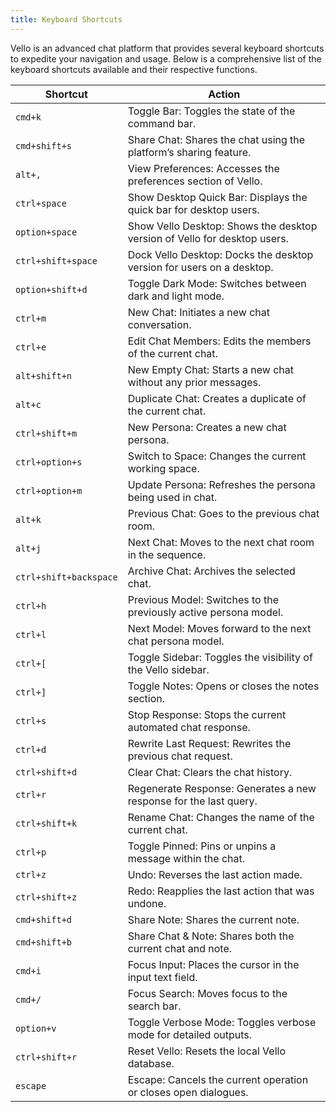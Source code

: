 ```yaml
---
title: Keyboard Shortcuts
---
```


Vello is an advanced chat platform that provides several keyboard shortcuts to expedite your navigation and usage. Below is a comprehensive list of the keyboard shortcuts available and their respective functions.

| Shortcut | Action |
|----------|--------|
| `cmd+k` | Toggle Bar: Toggles the state of the command bar. |
| `cmd+shift+s` | Share Chat: Shares the chat using the platform’s sharing feature. |
| `alt+,` | View Preferences: Accesses the preferences section of Vello. |
| `ctrl+space` | Show Desktop Quick Bar: Displays the quick bar for desktop users. |
| `option+space` | Show Vello Desktop: Shows the desktop version of Vello for desktop users. |
| `ctrl+shift+space` | Dock Vello Desktop: Docks the desktop version for users on a desktop. |
| `option+shift+d` | Toggle Dark Mode: Switches between dark and light mode. |
| `ctrl+m` | New Chat: Initiates a new chat conversation. |
| `ctrl+e` | Edit Chat Members: Edits the members of the current chat. |
| `alt+shift+n` | New Empty Chat: Starts a new chat without any prior messages. |
| `alt+c` | Duplicate Chat: Creates a duplicate of the current chat. |
| `ctrl+shift+m` | New Persona: Creates a new chat persona. |
| `ctrl+option+s` | Switch to Space: Changes the current working space. |
| `ctrl+option+m` | Update Persona: Refreshes the persona being used in chat. |
| `alt+k` | Previous Chat: Goes to the previous chat room. |
| `alt+j` | Next Chat: Moves to the next chat room in the sequence. |
| `ctrl+shift+backspace` | Archive Chat: Archives the selected chat. |
| `ctrl+h` | Previous Model: Switches to the previously active persona model. |
| `ctrl+l` | Next Model: Moves forward to the next chat persona model. |
| `ctrl+[` | Toggle Sidebar: Toggles the visibility of the Vello sidebar. |
| `ctrl+]` | Toggle Notes: Opens or closes the notes section. |
| `ctrl+s` | Stop Response: Stops the current automated chat response. |
| `ctrl+d` | Rewrite Last Request: Rewrites the previous chat request. |
| `ctrl+shift+d` | Clear Chat: Clears the chat history. |
| `ctrl+r` | Regenerate Response: Generates a new response for the last query. |
| `ctrl+shift+k` | Rename Chat: Changes the name of the current chat. |
| `ctrl+p` | Toggle Pinned: Pins or unpins a message within the chat. |
| `ctrl+z` | Undo: Reverses the last action made. |
| `ctrl+shift+z` | Redo: Reapplies the last action that was undone. |
| `cmd+shift+d` | Share Note: Shares the current note. |
| `cmd+shift+b` | Share Chat & Note: Shares both the current chat and note. |
| `cmd+i` | Focus Input: Places the cursor in the input text field. |
| `cmd+/` | Focus Search: Moves focus to the search bar. |
| `option+v` | Toggle Verbose Mode: Toggles verbose mode for detailed outputs. |
| `ctrl+shift+r` | Reset Vello: Resets the local Vello database. |
| `escape` | Escape: Cancels the current operation or closes open dialogues. |
